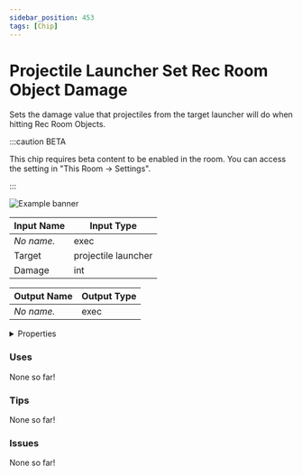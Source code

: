 ```yaml
---
sidebar_position: 453
tags: [Chip]
---
```


# Projectile Launcher Set Rec Room Object Damage

Sets the damage value that projectiles from the target launcher will do when hitting Rec Room Objects.

:::caution BETA

This chip requires beta content to be enabled in the room. You can access the setting in "This Room -> Settings".

:::

![Example banner](./assets/1fcd6f83-b403-426d-8ded-7064e8790b2d.svg)

| Input Name | Input Type |
|-----------|-----------|
| *No name.* | exec |
| Target | projectile launcher |
| Damage | int |

| Output Name | Output Type |
|-----------|-----------|
| *No name.* | exec |


<details>
  <summary>Properties</summary>
  <div>
    <div>
    <table>
      <thead>
        <tr>
          <th>Is beta required?</th>
          <th>✅</th>
        </tr>
        <tr>
          <th>Is this chip a trolling risk?</th>
          <th>❌</th>
        </tr>
        <tr>
          <th>Chip UUPD</th>
          <th>._uuid</th>
        </tr>
      </thead>
    </table>
    </div>
  </div>
</details>

### Uses

None so far!

### Tips

None so far!

### Issues

None so far!